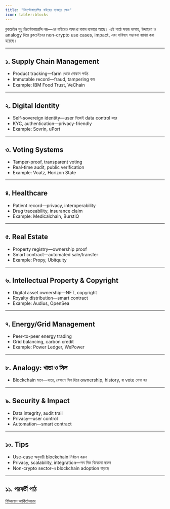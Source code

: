 ```yaml
---
title: "ক্রিপ্টোকারেন্সির বাইরের ব্যবহার ক্ষেত্র"
icon: tabler:blocks
---
```


ব্লকচেইন শুধু ক্রিপ্টোকারেন্সি নয়—এর বাইরেও অসংখ্য বাস্তব ব্যবহার আছে। এই পাঠে সহজ ভাষায়, উদাহরণ ও analogy দিয়ে ব্লকচেইনের non-crypto use cases, impact, এবং ভবিষ্যৎ সম্ভাবনা ব্যাখ্যা করা হয়েছে।

---

## ১. Supply Chain Management
- Product tracking—farm থেকে দোকান পর্যন্ত
- Immutable record—fraud, tampering কম
- Example: IBM Food Trust, VeChain

---

## ২. Digital Identity
- Self-sovereign identity—user নিজেই data control করে
- KYC, authentication—privacy-friendly
- Example: Sovrin, uPort

---

## ৩. Voting Systems
- Tamper-proof, transparent voting
- Real-time audit, public verification
- Example: Voatz, Horizon State

---

## ৪. Healthcare
- Patient record—privacy, interoperability
- Drug traceability, insurance claim
- Example: Medicalchain, BurstIQ

---

## ৫. Real Estate
- Property registry—ownership proof
- Smart contract—automated sale/transfer
- Example: Propy, Ubitquity

---

## ৬. Intellectual Property & Copyright
- Digital asset ownership—NFT, copyright
- Royalty distribution—smart contract
- Example: Audius, OpenSea

---

## ৭. Energy/Grid Management
- Peer-to-peer energy trading
- Grid balancing, carbon credit
- Example: Power Ledger, WePower

---

## ৮. Analogy: খাতা ও সিল
- Blockchain মানে—খাতা, যেখানে সিল দিয়ে ownership, history, বা vote লেখা হয়

---

## ৯. Security & Impact
- Data integrity, audit trail
- Privacy—user control
- Automation—smart contract

---

## ১০. Tips
- Use-case অনুযায়ী blockchain নির্বাচন করুন
- Privacy, scalability, integration—সব দিক বিবেচনা করুন
- Non-crypto sector-এ blockchain adoption বাড়ছে

---

## ১১. পরবর্তী পাঠ

[বিটকয়েন আর্কিটেকচার](/blockchain/bitcoin-architecture)

